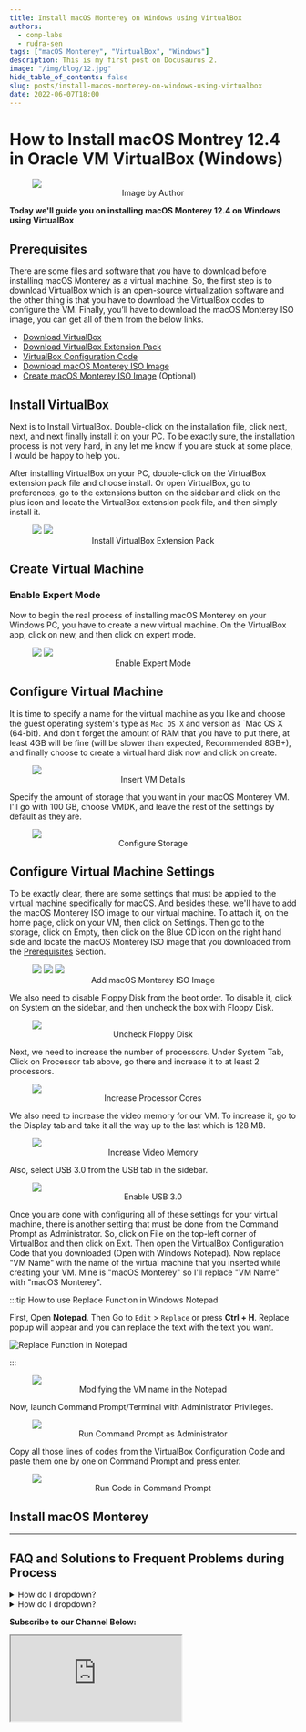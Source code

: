 ```yaml
---
title: Install macOS Monterey on Windows using VirtualBox
authors:
  - comp-labs
  - rudra-sen
tags: ["macOS Monterey", "VirtualBox", "Windows"]
description: This is my first post on Docusaurus 2.
image: "/img/blog/12.jpg"
hide_table_of_contents: false
slug: posts/install-macos-monterey-on-windows-using-virtualbox
date: 2022-06-07T18:00
---
```


# How to Install macOS Montrey 12.4 in Oracle VM VirtualBox (Windows)

<figure>
<img src="/img/blog/12.jpg"></img>
<figcaption align="center">Image by Author</figcaption>
</figure>

**Today we'll guide you on installing macOS Monterey 12.4 on Windows using VirtualBox**

<!-- truncate -->

## Prerequisites

There are some files and software that you have to download before installing macOS Monterey as a virtual machine. So, the first step is to download VirtualBox which is an open-source virtualization software and the other thing is that you have to download the VirtualBox codes to configure the VM. Finally, you’ll have to download the macOS Monterey ISO image, you can get all of them from the below links.

- [Download VirtualBox](https://download.virtualbox.org/virtualbox/6.1.30/VirtualBox-6.1.30-148432-Win.exe)
- [Download VirtualBox Extension Pack](https://download.virtualbox.org/virtualbox/6.1.30/Oracle_VM_VirtualBox_Extension_Pack-6.1.30.vbox-extpack)
- [VirtualBox Configuration Code](//complabs.in)
- [Download macOS Monterey ISO Image](//complabs.in)
- [Create macOS Monterey ISO Image](/blog/posts/create-iso-file-for-any-macos-release#create-iso-for-macos-monterey) (Optional)

## Install VirtualBox

Next is to Install VirtualBox. Double-click on the installation file, click next, next, and next finally install it on your PC. To be exactly sure, the installation process is not very hard, in any let me know if you are stuck at some place, I would be happy to help you.

After installing VirtualBox on your PC, double-click on the VirtualBox extension pack file and choose install. Or open VirtualBox, go to preferences, go to the extensions button on the sidebar and click on the plus icon and locate the VirtualBox extension pack file, and then simply install it.

<figure>
<img src="/img/blog/12-1.jpg"></img>
<img src="/img/blog/12-2.jpg"></img>
<figcaption align="center">Install VirtualBox Extension Pack</figcaption>
</figure>

## Create Virtual Machine

### Enable Expert Mode

Now to begin the real process of installing macOS Monterey on your Windows PC, you have to create a new virtual machine. On the VirtualBox app, click on new, and then click on expert mode.

<figure>
<img src="/img/blog/12-3.jpg"></img>
<img src="/img/blog/12-4.jpg"></img>
<figcaption align="center">Enable Expert Mode</figcaption>
</figure>

## Configure Virtual Machine

It is time to specify a name for the virtual machine as you like and choose the guest operating system's type as `Mac OS X` and version as `Mac OS X (64-bit). And don't forget the amount of RAM that you have to put there, at least 4GB will be fine (will be slower than expected, Recommended 8GB+), and finally choose to create a virtual hard disk now and click on create.

<figure>
<img src="/img/blog/12-5.jpg"></img>
<figcaption align="center">Insert VM Details</figcaption>
</figure>

Specify the amount of storage that you want in your macOS Monterey VM. I'll go with 100 GB, choose VMDK, and leave the rest of the settings by default as they are.

<figure>
<img src="/img/blog/12-6.jpg"></img>
<figcaption align="center">Configure Storage</figcaption>
</figure>

## Configure Virtual Machine Settings

To be exactly clear, there are some settings that must be applied to the virtual machine specifically for macOS. And besides these, we'll have to add the macOS Monterey ISO image to our virtual machine. To attach it, on the home page, click on your VM, then click on Settings. Then go to the storage, click on Empty, then click on the Blue CD icon on the right hand side and locate the macOS Monterey ISO image that you downloaded from the [Prerequisites](#prerequisites) Section.

<figure>
<img src="/img/blog/12-7.jpg"></img>
<img src="/img/blog/12-8.jpg"></img>
<img src="/img/blog/12-9.jpg"></img>
<figcaption align="center">Add macOS Monterey ISO Image</figcaption>
</figure>

We also need to disable Floppy Disk from the boot order. To disable it, click on System on the sidebar, and then uncheck the box with Floppy Disk.

<figure>
<img src="/img/blog/12-10.jpg"></img>
<figcaption align="center">Uncheck Floppy Disk</figcaption>
</figure>

Next, we need to increase the number of processors. Under System Tab, Click on Processor tab above, go there and increase it to at least 2 processors.

<figure>
<img src="/img/blog/12-11.jpg"></img>
<figcaption align="center">Increase Processor Cores</figcaption>
</figure>

We also need to increase the video memory for our VM. To increase it, go to the Display tab and take it all the way up to the last which is 128 MB.

<figure>
<img src="/img/blog/12-12.jpg"></img>
<figcaption align="center">Increase Video Memory</figcaption>
</figure>

Also, select USB 3.0 from the USB tab in the sidebar.

<figure>
<img src="/img/blog/12-13.jpg"></img>
<figcaption align="center">Enable USB 3.0</figcaption>
</figure>

Once you are done with configuring all of these settings for your virtual machine, there is another setting that must be done from the Command Prompt as Administrator. So, click on File on the top-left corner of VirtualBox and then click on Exit. Then open the VirtualBox Configuration Code that you downloaded (Open with Windows Notepad). Now replace "VM Name" with the name of the virtual machine that you inserted while creating your VM. Mine is "macOS Monterey" so I'll replace "VM Name" with "macOS Monterey".

:::tip How to use Replace Function in Windows Notepad

First, Open **Notepad**. Then Go to `Edit` > `Replace` or press **Ctrl + H**. Replace popup will appear and you can replace the text with the text you want.

![Replace Function in Notepad](/img/blog/Replace-Function-Notepad.jpg)

:::

<figure>
<img src="/img/blog/12-14.jpg"></img>
<figcaption align="center">Modifying the VM name in the Notepad</figcaption>
</figure>

Now, launch Command Prompt/Terminal with Administrator Privileges.

<figure>
<img src="/img/blog/12-15.jpg"></img>
<figcaption align="center">Run Command Prompt as Administrator</figcaption>
</figure>

Copy all those lines of codes from the VirtualBox Configuration Code and paste them one by one on Command Prompt and press enter.

<figure>
<img src="/img/blog/12-16.jpg"></img>
<figcaption align="center">Run Code in Command Prompt</figcaption>
</figure>

## Install macOS Monterey

---

## FAQ and Solutions to Frequent Problems during Process

<details>
<summary>How do I dropdown?</summary>
<br>
This is how you dropdown.
</details>

<details>
<summary>How do I dropdown?</summary>
<br>
This is how you dropdown.
</details>

**Subscribe to our Channel Below:**

<iframe
  src="https://complabs.in/html/subscribe.html"
  title="Subscribe Comp Labs"
  height="150"
></iframe>
